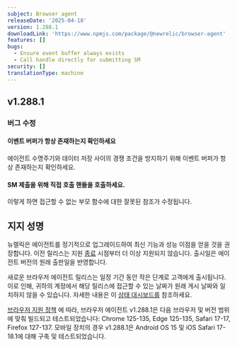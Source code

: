 ```yaml
---
subject: Browser agent
releaseDate: '2025-04-18'
version: 1.288.1
downloadLink: 'https://www.npmjs.com/package/@newrelic/browser-agent'
features: []
bugs:
  - Ensure event buffer always exists
  - Call handle directly for submitting SM
security: []
translationType: machine
---
```


## v1.288.1

### 버그 수정

#### 이벤트 버퍼가 항상 존재하는지 확인하세요

에이전트 수명주기와 데이터 저장 사이의 경쟁 조건을 방지하기 위해 이벤트 버퍼가 항상 존재하는지 확인하세요.

#### SM 제출을 위해 직접 호출 핸들을 호출하세요.

이렇게 하면 접근할 수 없는 부모 함수에 대한 잘못된 참조가 수정됩니다.

## 지지 성명

뉴렐릭은 에이전트를 정기적으로 업그레이드하여 최신 기능과 성능 이점을 얻을 것을 권장합니다. 이전 릴리스는 지원 [종료](https://docs.newrelic.com/docs/browser/browser-monitoring/getting-started/browser-agent-eol-policy/) 시점부터 더 이상 지원되지 않습니다. 출시일은 에이전트 버전의 원래 출판일을 반영합니다.

새로운 브라우저 에이전트 릴리스는 일정 기간 동안 작은 단계로 고객에게 출시됩니다. 이로 인해, 귀하의 계정에서 해당 릴리스에 접근할 수 있는 날짜가 원래 게시 날짜와 일치하지 않을 수 있습니다. 자세한 내용은 이 [상태 대시보드를](https://newrelic.github.io/newrelic-browser-agent-release/) 참조하세요.

[브라우저 지원 정책](https://docs.newrelic.com/docs/browser/new-relic-browser/getting-started/compatibility-requirements-browser-monitoring/#browser-types) 에 따라, 브라우저 에이전트 v1.288.1은 다음 브라우저 및 버전 범위에 맞춰 빌드되고 테스트되었습니다: Chrome 125-135, Edge 125-135, Safari 17-17, Firefox 127-137. 모바일 장치의 경우 v1.288.1은 Android OS 15 및 iOS Safari 17-18.1에 대해 구축 및 테스트되었습니다.
